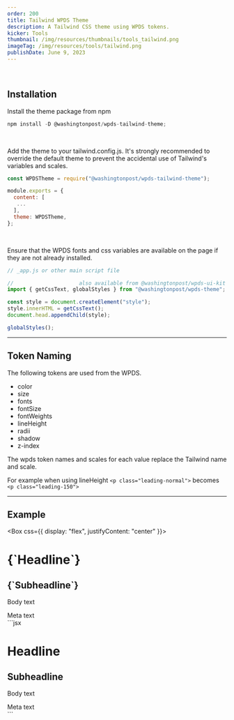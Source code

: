 ```yaml
---
order: 200
title: Tailwind WPDS Theme
description: A Tailwind CSS theme using WPDS tokens.
kicker: Tools
thumbnail: /img/resources/thumbnails/tools_tailwind.png
imageTag: /img/resources/tools/tailwind.png
publishDate: June 9, 2023
---
```


<br />

## Installation

Install the theme package from npm

```js
npm install -D @washingtonpost/wpds-tailwind-theme;
```

<br />

Add the theme to your tailwind.config.js. It's strongly recommended to override the default theme to prevent the accidental use of Tailwind's variables and scales.

```jsx demoHeight="200"
const WPDSTheme = require("@washingtonpost/wpds-tailwind-theme");

module.exports = {
  content: [
   ...
  ],
  theme: WPDSTheme,
};
```

<br />

Ensure that the WPDS fonts and css variables are available on the page if they are not already installed.

```jsx
// _app.js or other main script file

//                     also available from @washingtonpost/wpds-ui-kit
import { getCssText, globalStyles } from "@washingtonpost/wpds-theme";

const style = document.createElement("style");
style.innerHTML = getCssText();
document.head.appendChild(style);

globalStyles();
```

---

## Token Naming

The following tokens are used from the WPDS.

- color
- size
- fonts
- fontSize
- fontWeights
- lineHeight
- radii
- shadow
- z-index

The wpds token names and scales for each value replace the Tailwind name and scale.

For example when using lineHeight `<p class="leading-normal">` becomes `<p class="leading-150">`

---

## Example

<Box css={{ display: "flex", justifyContent: "center" }}>
  <div>
    <h1 className="font-headline text-200 text-primary mt-0 mb-025">
      {`Headline`}
    </h1>
    <h2 className="font-subhead font-light text-150 mt-0 mb-025">
      {`Subheadline`}
    </h2>
    <p className="font-body text-100 mt-0 mb-025">Body text</p>
    <div className="font-meta text-075 text-accessible mb-100">Meta text</div>
  </div>
</Box>
```jsx
<h1 className="font-headline text-200 text-primary mt-0 mb-025">Headline</h1>
<h2 className="font-subhead font-light text-150 leading-200 mt-0 mb-025">
  Subheadline
</h2>
<p className="font-body text-100 mt-0 mb-025">Body text</p>
<div className="font-meta text-075 text-accessible mb-100">Meta text</div>
```

